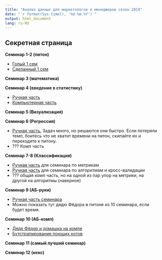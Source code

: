 ```yaml
---
title: "Анализ данных для маркетологов и менеджеров сезон 2019"
date: "`r format(Sys.time(), '%d.%m.%Y')`"
output: html_document
lang: ru-RU
---
```


## Секретная страница

__Семинар 1-2 (питон)__ 

* [Голый 1 сем](https://nbviewer.jupyter.org/github/FUlyankin/HSE_Data_Culture/blob/master/Intro_to_DS_2019/sem_1%262_introduction/seminar_1_python_students.ipynb)
* [Сделанный 1 сем](https://nbviewer.jupyter.org/github/FUlyankin/HSE_Data_Culture/blob/master/Intro_to_DS_2019/sem_1%262_introduction/seminar_1_python_done.ipynb)


__Семинар 3 (математика)__


__Семинар 4 (введение в статистику)__

* [Ручная часть](https://github.com/FUlyankin/HSE_Data_Culture/blob/master/Intro_to_DS_2019/sem_4_matstat/sem4_matstat.pdf)
* [Компьютерная часть](https://nbviewer.jupyter.org/github/FUlyankin/HSE_Data_Culture/blob/master/Intro_to_DS_2019/sem_4_matstat/sem4_matstat.ipynb)

__Семинар 5 (Визуализация)__


__Семинар 6 (Регрессия)__ 

* [Ручная часть.](https://github.com/FUlyankin/HSE_Data_Culture/blob/master/Intro_to_DS_2019/sem_6_regression/sem_6.pdf) Задач много, но решаются они быстро. Если потеряли темп, боитесь что не хватит времени на питон, скипайте их и переходите к питону. 
* ??? Комп часть 

__Семинар 7-8 (Классификация)__ 

* [Ручная часть](https://github.com/FUlyankin/HSE_Data_Culture/blob/master/Intro_to_DS_2019/sem_7_classification/sem_7.pdf) для семинара по метрикам
* [Ручная часть](https://github.com/FUlyankin/HSE_Data_Culture/blob/master/Intro_to_DS_2019/sem_8_knn_tree/sem_8.pdf) для семинара по алгоритмам и кросс-валидации
* ??? общая комп часть, но на одной из пар упор на метрики, на другой на алгоритмы (наверное)

__Семинар 9 (АБ-руки)__ 

* [Ручная часть семинара](https://github.com/FUlyankin/HSE_Data_Culture/blob/master/Intro_to_DS_2019/sem_9%2610_ABtest/sem9%2610_AB.pdf)
* Можно показать тут дядю Фёдора в питоне из 10 семинара, если будет время. 

__Семинар 10 (АБ-комп)__ 

* [Дядя Фёдор и домашка на компе](https://nbviewer.jupyter.org/github/FUlyankin/HSE_Data_Culture/blob/master/Intro_to_DS_2019/sem_9%2610_ABtest/sem9%2610_ABtest_introduction.ipynb)
* [Бутстрапирование поющих котов](https://nbviewer.jupyter.org/github/FUlyankin/HSE_Data_Culture/blob/master/Intro_to_DS_2019/sem_9%2610_ABtest/sem9%2610_ABtest_bootstrap.ipynb)

__Семинар 11 (самый лучший семинар)__


__Семинар 12 (кекс)__ 




